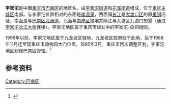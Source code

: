 '''李家沱'''是中國[[重庆市|重庆市]][[巴南区|巴南区]]的地区名，由[[李家沱街道|李家沱街道]]和[[花溪街道|花溪街道]]组成，位于[[重庆主城区|重庆主城区]]南部。与李家沱位置相对的东面是[[南温泉|南温泉]]，西面隔[[长江|长江]]是[[大渡口区|大渡口区]]的原[[重钢|重钢]]旧址，南面是与[[巴南区|巴南区]][[龙洲湾|龙洲湾]]，北面与[[南岸区|南岸区]]接壤并隔江与九坡区九渡口想望（通过[[李家沱长江大桥|李家沱长江大桥]]连接）。李家沱地区属于重庆市规划中的李家沱-鱼洞组团。

1995年以前，李家沱地区属于九龙坡区辖地，九龙坡区政府驻于此地，后于1988年11月迁至现重庆市动物园大门位置。1995年3月，重庆市再次调整区划，李家沱地区划规巴南区管辖。<ref> {{Cite web|url=http://www.cqjlp.gov.cn/zjjlp/lsyg/|title=九龙坡区历史沿革|author=|date=|publisher=|language=中文|accessdate=|quote=}}{{dead link|date=2018年3月 |bot=InternetArchiveBot |fix-attempted=yes }}</ref>

== 参考资料 ==
{{reflist}}

[[Category:巴南区|Category:巴南区]]